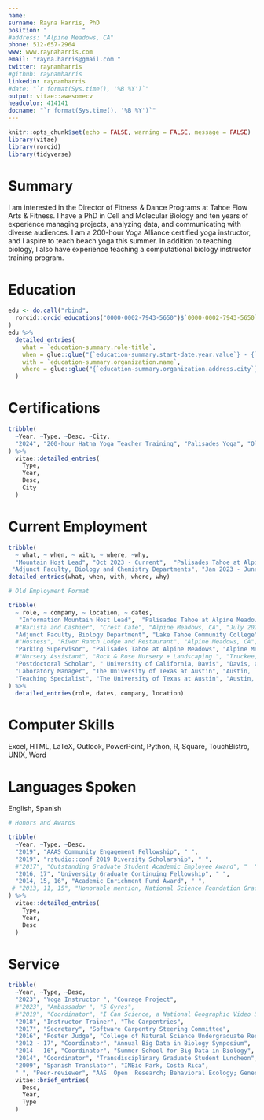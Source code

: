 ```yaml
---
name:  
surname: Rayna Harris, PhD
position: "          "
#address: "Alpine Meadows, CA"
phone: 512-657-2964
www: www.raynaharris.com
email: "rayna.harris@gmail.com "
twitter: raynamharris
#github: raynamharris
linkedin: raynamharris
#date: "`r format(Sys.time(), '%B %Y')`"
output: vitae::awesomecv
headcolor: 414141
docname: "`r format(Sys.time(), '%B %Y')`"
---
```


```r
knitr::opts_chunk$set(echo = FALSE, warning = FALSE, message = FALSE)
library(vitae)
library(rorcid)
library(tidyverse)
```

# Summary

I am interested in the Director of Fitness & Dance Programs at Tahoe Flow Arts & Fitness. I have a PhD in Cell and Molecular Biology and ten years of experience managing projects, analyzing data, and communicating with diverse audiences. I am a 200-hour Yoga Alliance certified yoga instructor, and I aspire to teach beach yoga this summer. In addition to teaching biology, I also have experience teaching a computational biology instructor training program.

# Education


```r

edu <- do.call("rbind",
  rorcid::orcid_educations("0000-0002-7943-5650")$`0000-0002-7943-5650`$`affiliation-group`$summaries
)
edu %>%
  detailed_entries(
    what = `education-summary.role-title`,
    when = glue::glue("{`education-summary.start-date.year.value`} - {`education-summary.end-date.year.value`}"),
    with = `education-summary.organization.name`,
    where = glue::glue("{`education-summary.organization.address.city`}, {`education-summary.organization.address.region`}")
  )
```
# Certifications

```r

tribble(
  ~Year, ~Type, ~Desc, ~City, 
  "2024", "200-hour Hatha Yoga Teacher Training", "Palisades Yoga", "Olympic Valley, CA"
) %>% 
  vitae::detailed_entries(
    Type,
    Year, 
    Desc,
    City
  )

```

# Current Employment

```r
tribble(
  ~ what, ~ when, ~ with, ~ where, ~why,
  "Mountain Host Lead", "Oct 2023 - Current",  "Palisades Tahoe at Alpine Meadows", "Alpine Meadows, CA", c("Provide a friendly and welcoming environment for guests and provide customer service", "Manage a team of 20 employees and assist other departments as needed"),
 "Adjunct Faculty, Biology and Chemistry Departments", "Jan 2023 - June 2024", "Lake Tahoe Community College", "South Lake Tahoe, CA", c("Develop course syllabi, lesson plans, and assessments", "Mentor students in lecture and laboratory courses") ) %>%
detailed_entries(what, when, with, where, why)

```


```r

# Old Employment Format

tribble(
  ~ role, ~ company, ~ location, ~ dates, 
   "Information Mountain Host Lead",  "Palisades Tahoe at Alpine Meadows", "Alpine Meadows, CA", "Oct 2023 - Current",
  #"Barista and Cashier", "Crest Cafe", "Alpine Meadows, CA", "July 2023 - Present", 
  "Adjunct Faculty, Biology Department", "Lake Tahoe Community College", "South Lake Tahoe, CA", "Jan 2023 - June 2024", 
  #"Hostess", "River Ranch Lodge and Restaurant", "Alpine Meadows, CA", "Aug 2021 - Present", 
  "Parking Supervisor", "Palisades Tahoe at Alpine Meadows", "Alpine Meadows, CA", "Nov 2020 - Jul 2023",
  #"Nursery Assistant", "Rock & Rose Nursery + Landscaping ", "Truckee, CA","Jun 2020 - Oct 2021",
  "Postdoctoral Scholar", " University of California, Davis", "Davis, CA", "May 2018 - Apr 2023",
  "Laboratory Manager", "The University of Texas at Austin", "Austin, TX", "Oct 2010 - Sep 2012", 
  "Teaching Specialist", "The University of Texas at Austin", "Austin, TX", "Jan 2007 - Dec 2010", 
) %>% 
  detailed_entries(role, dates, company, location)
```

# Computer Skills

Excel, HTML, LaTeX, Outlook, PowerPoint, Python, R, Square, TouchBistro, UNIX, Word     

# Languages Spoken

English, Spanish



```r

# Honors and Awards

tribble(
  ~Year, ~Type, ~Desc,
  "2019", "AAAS Community Engagement Fellowship", " ",
  "2019", "rstudio::conf 2019 Diversity Scholarship", " ",
  #"2017", "Outstanding Graduate Student Academic Employee Award", "  ",
  "2016, 17", "University Graduate Continuing Fellowship", " ",
  "2014, 15, 16", "Academic Enrichment Fund Award", " ",
 # "2013, 11, 15", "Honorable mention, National Science Foundation Graduate Research Fellowship", " ",
) %>% 
  vitae::detailed_entries(
    Type,
    Year, 
    Desc
  )

```


# Service

```r

tribble(
  ~Year, ~Type, ~Desc,
  "2023", "Yoga Instructor ", "Courage Project",
  #"2023", "Ambassador ", "5 Gyres",
  #"2019", "Coordinator", "I Can Science, a National Geographic Video Series",
  "2018", "Instructor Trainer", "The Carpentries",
  "2017", "Secretary", "Software Carpentry Steering Committee",
  "2016", "Poster Judge", "College of Natural Science Undergraduate Research Forum",
  "2012 - 17", "Coordinator", "Annual Big Data in Biology Symposium",
  "2014 - 16", "Coordinator", "Summer School for Big Data in Biology",
  "2014", "Coordinator", "Transdisciplinary Graduate Student Luncheon",
  "2009", "Spanish Translator", "INBio Park, Costa Rica",
  " ", "Peer-reviewer", "AAS  Open  Research; Behavioral Ecology; Genes, Genomes & Genetics; Genes, Brains & Behavior; Journal of Experimental Zoology Part A; Nature; Physiology & Behavior; Proceedings of the Royal Society B; rOpenSci",) %>% 
  vitae::brief_entries(
    Desc,
    Year, 
    Type
  )

```